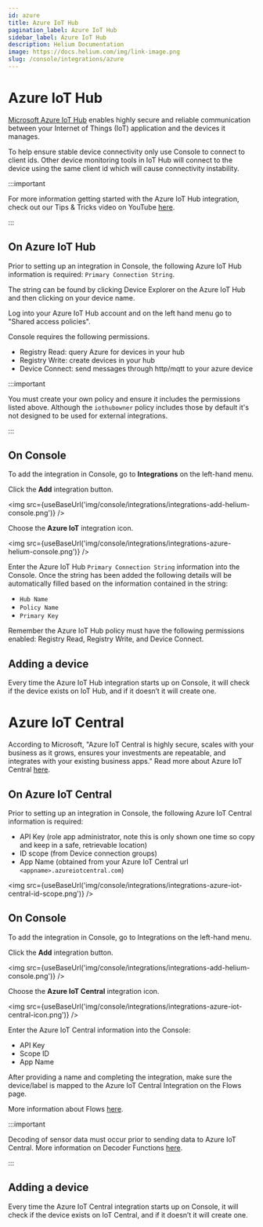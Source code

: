 ```yaml
---
id: azure
title: Azure IoT Hub
pagination_label: Azure IoT Hub
sidebar_label: Azure IoT Hub
description: Helium Documentation
image: https://docs.helium.com/img/link-image.png
slug: /console/integrations/azure
---
```


# Azure IoT Hub


<LegacyContentBanner />

[Microsoft Azure IoT Hub](https://azure.microsoft.com/en-us/overview/iot/#overview) enables highly
secure and reliable communication between your Internet of Things (IoT) application and the devices
it manages.

To help ensure stable device connectivity only use Console to connect to client ids. Other device
monitoring tools in IoT Hub will connect to the device using the same client id which will cause
connectivity instability.

:::important

For more information getting started with the Azure IoT Hub integration, check out our Tips & Tricks
video on YouTube [here](https://youtu.be/emJ88cGF-Ew).

:::

## On Azure IoT Hub

Prior to setting up an integration in Console, the following Azure IoT Hub information is required:
`Primary Connection String`.

The string can be found by clicking Device Explorer on the Azure IoT Hub and then clicking on your
device name.

Log into your Azure IoT Hub account and on the left hand menu go to "Shared access policies".

Console requires the following permissions.

- Registry Read: query Azure for devices in your hub
- Registry Write: create devices in your hub
- Device Connect: send messages through http/mqtt to your azure device

:::important

You must create your own policy and ensure it includes the permissions listed above. Although the
`iothubowner` policy includes those by default it's not designed to be used for external
integrations.

:::

## On Console

To add the integration in Console, go to **Integrations** on the left-hand menu.

Click the **Add** integration button.

<img src={useBaseUrl('img/console/integrations/integrations-add-helium-console.png')} />

Choose the **Azure IoT** integration icon.

<img src={useBaseUrl('img/console/integrations/integrations-azure-helium-console.png')} />

Enter the Azure IoT Hub `Primary Connection String` information into the Console. Once the string
has been added the following details will be automatically filled based on the information contained
in the string:

- `Hub Name`
- `Policy Name`
- `Primary Key`

Remember the Azure IoT Hub policy must have the following permissions enabled: Registry Read,
Registry Write, and Device Connect.

## Adding a device

Every time the Azure IoT Hub integration starts up on Console, it will check if the device exists on
IoT Hub, and if it doesn’t it will create one.

# Azure IoT Central

According to Microsoft, "Azure IoT Central is highly secure, scales with your business as it grows,
ensures your investments are repeatable, and integrates with your existing business apps." Read more
about Azure IoT Central [here](https://azure.microsoft.com/en-us/services/iot-central/).

## On Azure IoT Central

Prior to setting up an integration in Console, the following Azure IoT Central information is
required:

- API Key (role app administrator, note this is only shown one time so copy and keep in a safe,
  retrievable location)
- ID scope (from Device connection groups)
- App Name (obtained from your Azure IoT Central url `<appname>.azureiotcentral.com`)

<img src={useBaseUrl('img/console/integrations/integrations-azure-iot-central-id-scope.png')} />

## On Console

To add the integration in Console, go to Integrations on the left-hand menu.

Click the **Add** integration button.

<img src={useBaseUrl('img/console/integrations/integrations-add-helium-console.png')} />

Choose the **Azure IoT Central** integration icon.

<img src={useBaseUrl('img/console/integrations/integrations-azure-iot-central-icon.png')} />

Enter the Azure IoT Central information into the Console:

- API Key
- Scope ID
- App Name

After providing a name and completing the integration, make sure the device/label is mapped to the
Azure IoT Central Integration on the Flows page.

More information about Flows [here](/console/flows/).

:::important

Decoding of sensor data must occur prior to sending data to Azure IoT Central. More information on
Decoder Functions [here](/console/functions#creating-a-decoder-function).

:::

## Adding a device

Every time the Azure IoT Central integration starts up on Console, it will check if the device
exists on IoT Central, and if it doesn’t it will create one.
